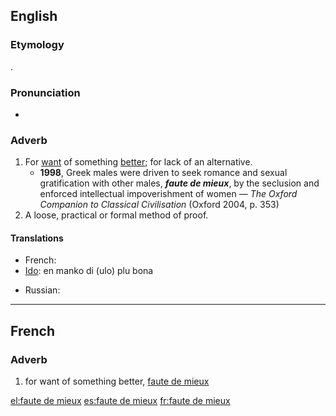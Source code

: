 ==English==

===Etymology===
{{borrowing|fr}}.

===Pronunciation===
* {{IPA|/fəʊt də ˈmjəː/, /fot də mjø/}}

===Adverb===
{{en-adv}}

# For [[want]] of something [[better]]; for lack of an alternative.
#* '''1998''', Greek males were driven to seek romance and sexual gratification with other males, '''''faute de mieux''''', by the seclusion and enforced intellectual impoverishment of women — ''The Oxford Companion to Classical Civilisation'' (Oxford 2004, p. 353)
# A loose, practical or formal method of proof.

====Translations====
{{trans-top}}
* French: {{t-|fr|faute de mieux}}
* [[Ido]]: en manko di (ulo) plu bona
{{trans-mid}}
* Russian: {{t|ru|за неимением лучшего|sc=Cyrl}}
{{trans-bottom}}

----

==French==

===Adverb===
{{fr-adv|head=[[faute#French|faute]] de [[mieux#French|mieux]]}}

# for want of something better, [[#English|faute de mieux]]

[[el:faute de mieux]]
[[es:faute de mieux]]
[[fr:faute de mieux]]